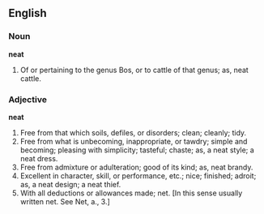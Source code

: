==English==

===Noun===

'''neat'''

#Of or pertaining to the genus Bos, or to cattle of that genus; as, neat cattle.

===Adjective===

'''neat'''

#Free from that which soils, defiles, or disorders; clean; cleanly; tidy.
#Free from what is unbecoming, inappropriate, or tawdry; simple and becoming; pleasing with simplicity; tasteful; chaste; as, a neat style; a neat dress.
#Free from admixture or adulteration; good of its kind; as, neat brandy.
#Excellent in character, skill, or performance, etc.; nice; finished; adroit; as, a neat design; a neat thief.
#With all deductions or allowances made; net. [In this sense usually written net. See Net, a., 3.]